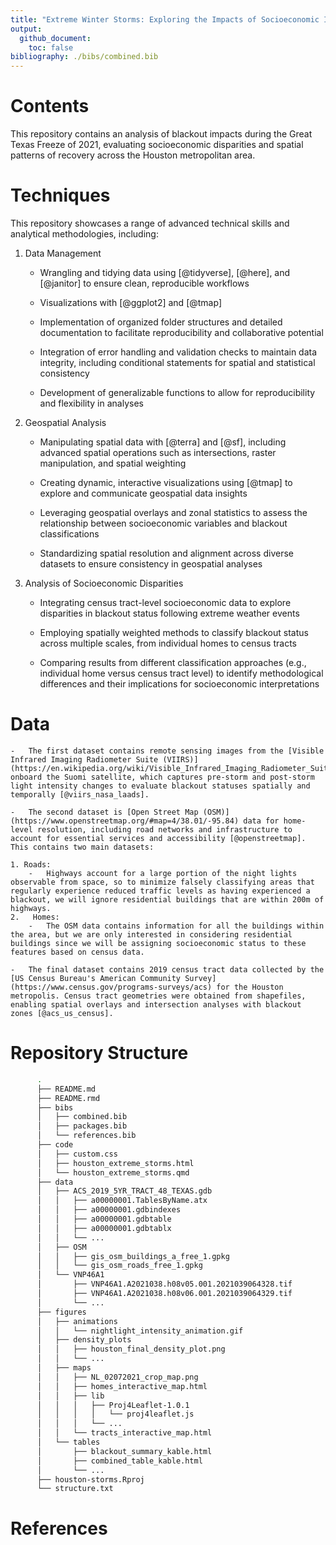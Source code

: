 ```yaml
---
title: "Extreme Winter Storms: Exploring the Impacts of Socioeconomic Inequalities in a Changing Climate"
output:
  github_document:
    toc: false
bibliography: ./bibs/combined.bib
---
```


# Contents

This repository contains an analysis of blackout impacts during the Great Texas Freeze of 2021, evaluating socioeconomic disparities and spatial patterns of recovery across the Houston metropolitan area.

# Techniques

This repository showcases a range of advanced technical skills and analytical methodologies, including:

1.  Data Management
    -   Wrangling and tidying data using [@tidyverse], [@here], and
        [@janitor] to ensure clean, reproducible workflows

    -   Visualizations with [@ggplot2] and [@tmap]

    -   Implementation of organized folder structures and detailed documentation to facilitate reproducibility and collaborative potential

    -   Integration of error handling and validation checks to maintain data integrity, including conditional statements for spatial and statistical consistency

    -   Development of generalizable functions to allow for
        reproducibility and flexibility in analyses
2.  Geospatial Analysis
    -   Manipulating spatial data with [@terra] and [@sf], including advanced spatial operations such as intersections, raster manipulation, and spatial weighting
    
    -   Creating dynamic, interactive visualizations using [@tmap] to explore and communicate geospatial data insights
    
    -   Leveraging geospatial overlays and zonal statistics to assess the relationship between socioeconomic variables and blackout classifications
    
    -   Standardizing spatial resolution and alignment across diverse datasets to ensure consistency in geospatial analyses
3.  Analysis of Socioeconomic Disparities
    -   Integrating census tract-level socioeconomic data to explore disparities in blackout status following extreme weather events

    -   Employing spatially weighted methods to classify blackout status across multiple scales, from individual homes to census tracts
    
    -   Comparing results from different classification approaches (e.g., individual home versus census tract level) to identify methodological differences and their implications for socioeconomic interpretations

# Data

    -   The first dataset contains remote sensing images from the [Visible Infrared Imaging Radiometer Suite (VIIRS)](https://en.wikipedia.org/wiki/Visible_Infrared_Imaging_Radiometer_Suite) onboard the Suomi satellite, which captures pre-storm and post-storm light intensity changes to evaluate blackout statuses spatially and temporally [@viirs_nasa_laads].
    
    -   The second dataset is [Open Street Map (OSM)](https://www.openstreetmap.org/#map=4/38.01/-95.84) data for home-level resolution, including road networks and infrastructure to account for essential services and accessibility [@openstreetmap]. This contains two main datasets:
    
    1. Roads:
        -   Highways account for a large portion of the night lights observable from space, so to minimize falsely classifying areas that regularly experience reduced traffic levels as having experienced a blackout, we will ignore residential buildings that are within 200m of highways.
    2.   Homes:
        -   The OSM data contains information for all the buildings within the area, but we are only interested in considering residential buildings since we will be assigning socioeconomic status to these features based on census data.
    
    -   The final dataset contains 2019 census tract data collected by the [US Census Bureau's American Community Survey](https://www.census.gov/programs-surveys/acs) for the Houston metropolis. Census tract geometries were obtained from shapefiles, enabling spatial overlays and intersection analyses with blackout zones [@acs_us_census].


# Repository Structure

``` bash
      .
      ├── README.md
      ├── README.rmd
      ├── bibs
      │   ├── combined.bib
      │   ├── packages.bib
      │   └── references.bib
      ├── code
      │   ├── custom.css
      │   ├── houston_extreme_storms.html
      │   └── houston_extreme_storms.qmd
      ├── data
      │   ├── ACS_2019_5YR_TRACT_48_TEXAS.gdb
      │   │   ├── a00000001.TablesByName.atx
      │   │   ├── a00000001.gdbindexes
      │   │   ├── a00000001.gdbtable
      │   │   ├── a00000001.gdbtablx
      │   │   └── ...
      │   ├── OSM
      │   │   ├── gis_osm_buildings_a_free_1.gpkg
      │   │   └── gis_osm_roads_free_1.gpkg
      │   └── VNP46A1
      │       ├── VNP46A1.A2021038.h08v05.001.2021039064328.tif
      │       ├── VNP46A1.A2021038.h08v06.001.2021039064329.tif
      │       └── ...
      ├── figures
      │   ├── animations
      │   │   └── nightlight_intensity_animation.gif
      │   ├── density_plots
      │   │   ├── houston_final_density_plot.png
      │   │   └── ...
      │   ├── maps
      │   │   ├── NL_02072021_crop_map.png
      │   │   ├── homes_interactive_map.html
      │   │   ├── lib
      │   │   │   ├── Proj4Leaflet-1.0.1
      │   │   │   │   └── proj4leaflet.js
      │   │   │   └── ...
      │   │   └── tracts_interactive_map.html
      │   └── tables
      │       ├── blackout_summary_kable.html
      │       ├── combined_table_kable.html
      │       └── ...
      ├── houston-storms.Rproj
      └── structure.txt
```

# References